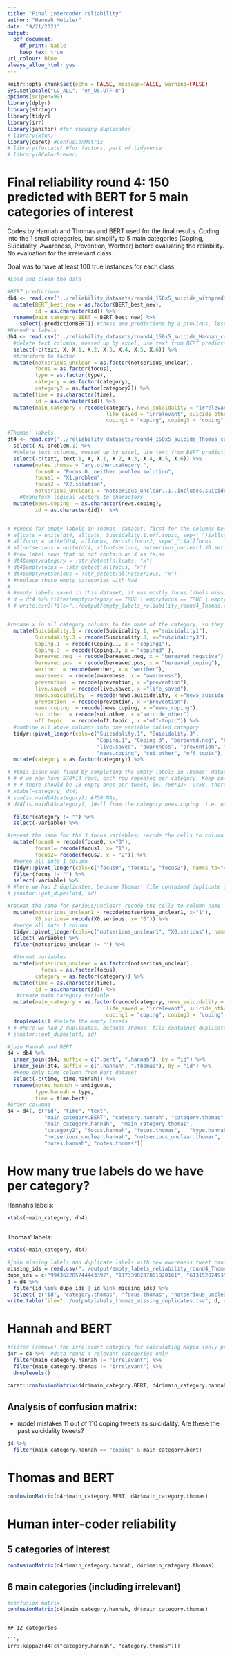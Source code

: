 ```yaml
---
title: "Final intercoder reliability"
author: "Hannah Metzler"
date: "9/21/2021"
output: 
  pdf_document:
    df_print: kable
    keep_tex: true
url_colour: blue
always_allow_html: yes
---
```


```r
knitr::opts_chunk$set(echo = FALSE, message=FALSE, warning=FALSE)
Sys.setlocale("LC_ALL", 'en_US.UTF-8')
options(scipen=99)
library(dplyr)
library(stringr)
library(tidyr)
library(irr)
library(janitor) #for viewing duplicates
# library(xfun)
library(caret) #confusionMatrix
# library(forcats) #for factors, part of tidyverse
# library(RColorBrewer)
```

# Final reliability round 4: 150 predicted with BERT for 5 main categories of interest

Codes by Hannah and Thomas and BERT used for the final results. Coding into the 1 small categories, but simplify to 5 main categories (Coping, Suicidality, Awareness, Prevention, Werther) before evaluating the reliability. No evaluation for the irrelevant class. 

Goal was to have at least 100 true instances for each class. 

```r
#Load and clean the data

#BERT predictions
db4 <- read.csv('../reliability_datasets/round4_150x5_suicide_withpredictions_BERT_finetuned.csv', stringsAsFactors = F, sep = '\t',  colClasses = "character") %>% 
  mutate(BERT_best_new = as.factor(BERT_best_new),
         id = as.character(id)) %>% 
  rename(main_category.BERT = BERT_best_new) %>% 
    select(-predictionBERT1) #these are predictions by a previous, less good version of our model
#Hannah's labels
dh4 <- read.csv('../reliability_datasets/round4_150x5_suicide_Hannah_complete_IDsrepaired.csv', stringsAsFactors = T,  colClasses = "character")  %>% 
  #delete text columns, messed up by excel, use text from BERT predictions dataset. #delete text columns split into multiple columns in Hannah file
  select(-c(text, X, X.1, X.2, X.3, X.4, X.5, X.6)) %>% 
  #transform to factor
  mutate(notserious_unclear = as.factor(notserious_unclear), 
         focus = as.factor(focus), 
         type = as.factor(type), 
         category = as.factor(category),
         category2 = as.factor(category2)) %>%
  mutate(time = as.character(time), 
         id = as.character(id)) %>% 
  mutate(main_category = recode(category, news_suicidality = "irrelevant", news_coping = "irrelevant", bereaved_negative = "irrelevant", bereaved_coping = "irrelevant", 
                                life_saved = "irrelevant", suicide_other = "irrelevant", "off-topic" = "irrelevant", 
                                coping1 = "coping", coping3 = "coping", suicidality1 = "suicidality", suicidality3 = "suicidality"))
```


```r
#Thomas' labels
dt4 <- read.csv('../reliability_datasets/round4_150x5_suicide_Thomas_complete_IDsrepaired.csv', stringsAsFactors = F, colClasses = "character") %>%
  select(-X1.problem.1) %>% 
  #delete text columns, messed up by excel, use text from BERT predictions dataset. #delete text columns split into multiple columns in Hannah file
  select(-c(text, text.1, X, X.1, X.2, X.3, X.4, X.5, X.6)) %>% 
  rename(notes.thomas = "any.other.category.", 
         focus0 = "Focus.0..neither.problem.solution", 
         focus1 = "X1.problem", 
         focus2 = "X2.solution", 
         notserious_unclear1 = "notserious_unclear..1..includes.suicide_other.and.off.topic") %>% 
    #transform logical vectors to characters
  mutate(news.coping  = as.character(news.coping), 
         id = as.character(id))  %>% 


# #check for empty labels in Thomas' dataset, first for the columns belonging to the variable category
# allcats = unite(dt4, allcats, Suicidality.1:off.topic, sep="_")$allcats
# allfocus = unite(dt4, allfocus, focus0:focus2, sep="_")$allfocus
# allnotserious = unite(dt4, allnotserious, notserious_unclear1:X0.serious, sep="_")$allnotserious
# #now label rows that do not contain an X as false
# dt4$emptycategory = !str_detect(allcats, "x")
# dt4$emptyfocus = !str_detect(allfocus, "x")
# dt4$emptynotserious = !str_detect(allnotserious, "x")
# #replace these empty categories with NaN
# 
# #empty labels saved in this dataset, it was mostly focus labels missing, completed
# d = dt4 %>% filter(emptycategory == TRUE | emptyfocus == TRUE | emptynotserious == TRUE)
# # write.csv2(file="../output/empty_labels_reliability_round4_Thomas.csv",d, row.names=F)


#rename x in all category columns to the name of the category, so they can all be merged into one column next
  mutate(Suicidality.1 = recode(Suicidality.1, x="suicidality1"), 
         Suicidality.3 = recode(Suicidality.3, x="suicidality3"), 
         Coping.1  = recode(Coping.1, x = "coping1"),
         Coping.3  = recode(Coping.3, x = "coping3" ),
         bereaved.neg  = recode(bereaved.neg, x = "bereaved_negative"), 
         bereaved.pos  = recode(bereaved.pos, x = "bereaved_coping"),
         werther  = recode(werther, x = "werther"),
         awareness  = recode(awareness, x = "awareness"), 
         prevention  = recode(prevention, x ="prevention"), 
         live.saved  = recode(live.saved, x ="life_saved"), 
         news.suicidality  = recode(news.suicidality, x ="news_suicidality"), 
         prevention  = recode(prevention, x ="prevention"), 
         news.coping  = recode(news.coping, x ="news_coping"), 
         sui.other  = recode(sui.other, x ="suicide_other"), 
         off.topic   = recode(off.topic , x ="off-topic")) %>% 
  #combine all above columns into one variable called category
  tidyr::pivot_longer(cols=c("Suicidality.1", "Suicidality.3", 
                             "Coping.1", "Coping.3", "bereaved.neg", "bereaved.pos", "werther", 
                             "live.saved", "awareness", "prevention", "news.suicidality", 
                             "news.coping", "sui.other", "off.topic"), names_to="variable", values_to="category") %>% 
  mutate(category = as.factor(category)) %>% 

# #this issue was fixed by completing the empty labels in Thomas' dataset
# # # we now have 570*14 rows, each row repeated per category. Keep only the row with an entry
# # # there should be 13 empty ones per tweet, ie. 750*13=  9750, there are 9752 if we count NAs (all lines for news.coping) and empty "". i.e. 2 more empty ones than there should be. 
# xtabs(~category, dt4)
# sum(is.na(dt4$category)) #750 NAs, 
# dt4[is.na(dt4$category), ]#all from the category news.coping. i.e. no tweet for news coping

  filter(category != "") %>% 
  select(-variable) %>% 

#repeat the same for the 3 focus variables: recode the cells to column name
  mutate(focus0 = recode(focus0, x="0"),
         focus1= recode(focus1, x= "1"), 
         focus2= recode(focus2, x = "2")) %>% 
  #merge all into 1 column  
  tidyr::pivot_longer(cols=c("focus0", "focus1", "focus2"), names_to="variable", values_to="focus") %>% 
  filter(focus != "") %>% 
  select(-variable) %>% 
# #here we had 2 duplicates, because Thomas' file contained duplicate focus labels for 2 Tweets: 994362285744443392, 1173390237801820161. 1 label deleted for each tweet. 
# janitor::get_dupes(dt4, id)

#repeat the same for serious/unclear: recode the cells to column name
  mutate(notserious_unclear1 = recode(notserious_unclear1, x="1"),
         X0.serious= recode(X0.serious, x= "0")) %>% 
  #merge all into 1 column
  tidyr::pivot_longer(cols=c("notserious_unclear1", "X0.serious"), names_to="variable", values_to="notserious_unclear") %>% 
  select(-variable) %>% 
  filter(notserious_unclear != "") %>% 

  #format variables
  mutate(notserious_unclear = as.factor(notserious_unclear), 
           focus = as.factor(focus), 
         category = as.factor(category)) %>% 
  mutate(time = as.character(time), 
         id = as.character(id)) %>% 
   #create main category variable
  mutate(main_category = as.factor(recode(category, news_suicidality = "irrelevant", news_coping = "irrelevant", bereaved_negative = "irrelevant", bereaved_coping = "irrelevant", 
                                life_saved = "irrelevant", suicide_other = "irrelevant", "off-topic" = "irrelevant", 
                                coping1 = "coping", coping3 = "coping", suicidality1 = "suicidality", suicidality3 = "suicidality"))) %>% 
  droplevels() #delete the empty levels
# # #here we had 2 duplicates, because Thomas' file contained duplicate seriousvsnot labels for 1 tweet. 613152024935460864. 1 was deleted. 
# janitor::get_dupes(dt4, id)
```


```r
#join Hannah and BERT
d4 = db4 %>% 
  inner_join(dh4, suffix = c(".bert", ".hannah"), by = "id") %>% 
  inner_join(dt4, suffix = c(".hannah", ".thomas"), by = "id") %>% 
  #keep only time column from Bert dataset
  select(-c(time, time.hannah)) %>% 
  rename(notes.hannah = ambiguous, 
         type.hannah = type, 
         time = time.bert)
#order columns
d4 = d4[, c("id", "time", "text", 
            "main_category.BERT", "category.hannah", "category.thomas", 
            "main_category.hannah",  "main_category.thomas", 
            "category2", "focus.hannah", "focus.thomas",   "type.hannah",
            "notserious_unclear.hannah", "notserious_unclear.thomas", 
            "notes.hannah", "notes.thomas")]
```


# How many true labels do we have per category? 

Hannah's labels: 
```r
xtabs(~main_category, dh4)
  
```

Thomas' labels: 
```r
xtabs(~main_category, dt4)
```

```r
#join missing labels and duplicate labels with new awareness tweet candidates
missing_ids = read.csv("../output/empty_labels_reliability_round4_Thomas.csv", colClasses = "character")$id
dupe_ids = c("994362285744443392", "1173390237801820161", "613152024935460864")
d = d4 %>% 
  filter(id %in% dupe_ids | id %in% missing_ids) %>% 
  select( c("id", "category.thomas", "focus.thomas", "notserious_unclear.thomas", "notes.thomas", "text"))
write.table(file="../output/labels_thomas_missing_duplicates.tsv", d, sep="\t", row.names = F)

```


# Hannah and BERT

```r
#filter (remove) the irrelevant category for calculating Kappa (only predictions for 5 relevant ones included in BERT)
d4r = d4 %>%  #data round 4 relevant categories only
  filter(main_category.hannah != "irrelevant") %>% 
  filter(main_category.thomas != "irrelevant") %>% 
  droplevels()

caret::confusionMatrix(d4r$main_category.BERT, d4r$main_category.hannah)
```

## Analysis of confusion matrix: 

- model mistakes 11 out of 110 coping tweets as suicidality. Are these the past suicidality tweets?

```r
d4 %>% 
  filter(main_category.hannah == "coping" & main_category.bert)
```


# Thomas and BERT

```r
confusionMatrix(d4r$main_category.BERT, d4r$main_category.thomas)
```

# Human inter-coder reliability

##  5 categories of interest

```r
confusionMatrix(d4r$main_category.hannah, d4r$main_category.thomas)
  ```

## 6 main categories (including irrelevant)
```r
#confusion matrix
confusionMatrix(d4$main_category.hannah, d4$main_category.thomas)
```
```

## 12 categories

```r
irr::kappa2(d4[c("category.hannah", "category.thomas")])
```



